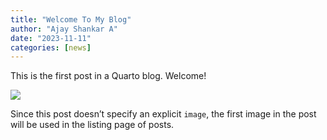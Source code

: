 ```yaml
---
title: "Welcome To My Blog"
author: "Ajay Shankar A"
date: "2023-11-11"
categories: [news]
---
```


This is the first post in a Quarto blog. Welcome!

![](thumbnail.jpg)

Since this post doesn't specify an explicit `image`, the first image in the post will be used in the listing page of posts.
